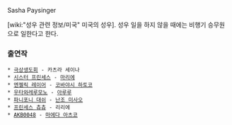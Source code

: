 Sasha Paysinger

[wiki:"성우 관련 정보/미국" 미국의 성우]. 성우 일을 하지 않을 때에는 비행기 승무원으로 일한다고 한다.

=== 출연작 ===
 * [[극상생도회]] - 카츠라 세이나
 * [[시스터 프린세스]] - [[마리에]]
 * [[엔젤릭 레이어]] - [[코바야시 하토코]]
 * [[우타와레루모노]] - [[아루루]]
 * [[파니포니 대쉬]] - [[난조 미사오]]
 * [[프린세스 츄츄]] - 리리에
 * [[AKB0048]] - [[마에다 아츠코]]
